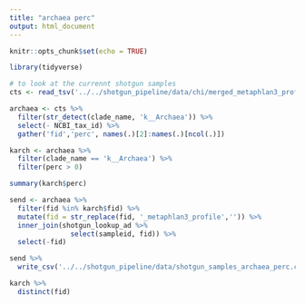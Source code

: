 ```yaml
---
title: "archaea perc"
output: html_document
---
```


```r
knitr::opts_chunk$set(echo = TRUE)
```

```r
library(tidyverse)
```


```r
# to look at the currennt shotgun samples 
cts <- read_tsv('../../shotgun_pipeline/data/chi/merged_metaphlan3_profile.txt', skip = 1)

archaea <- cts %>% 
  filter(str_detect(clade_name, 'k__Archaea')) %>% 
  select(- NCBI_tax_id) %>% 
  gather('fid','perc', names(.)[2]:names(.)[ncol(.)])

karch <- archaea %>% 
  filter(clade_name == 'k__Archaea') %>% 
  filter(perc > 0)

summary(karch$perc)

send <- archaea %>% 
  filter(fid %in% karch$fid) %>% 
  mutate(fid = str_replace(fid, '_metaphlan3_profile','')) %>% 
  inner_join(shotgun_lookup_ad %>% 
               select(sampleid, fid)) %>% 
  select(-fid)

send %>% 
  write_csv('../../shotgun_pipeline/data/shotgun_samples_archaea_perc.csv')

karch %>% 
  distinct(fid)
```


